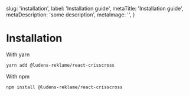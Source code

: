   slug: 'installation',
  label: 'Installation guide',
  metaTitle: 'Installation guide',
  metaDescription: 'some description',
  metaImage: '',
}

# Installation

With yarn

```sh
yarn add @ludens-reklame/react-crisscross
```

With npm

```sh
npm install @ludens-reklame/react-crisscross
```

